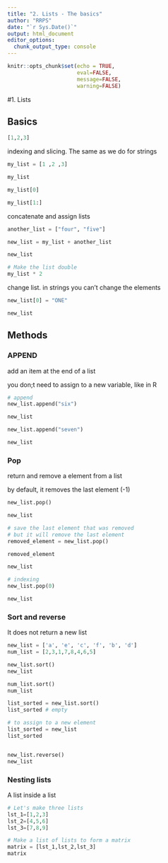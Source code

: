 ```yaml
---
title: "2. Lists - The basics"
author: "RRPS"
date: "`r Sys.Date()`"
output: html_document
editor_options: 
  chunk_output_type: console
---
```


```r
knitr::opts_chunk$set(echo = TRUE,
                      eval=FALSE, 
                      message=FALSE, 
                      warning=FALSE)
```

#1. Lists

## Basics
```python
[1,2,3]
```

indexing and slicing. The same as we do for strings
```python
my_list = [1 ,2 ,3]

my_list

my_list[0]

my_list[1:]
```

concatenate and assign lists
```python
another_list = ["four", "five"]

new_list = my_list + another_list

new_list
```


```python
# Make the list double
my_list * 2
```

change list. in strings  you can't change the elements
```python
new_list[0] = "ONE"

new_list
```

## Methods

### APPEND

add an item at the end of a list

you don;t need to assign to a new variable, like in R
```python
# append
new_list.append("six")

new_list

new_list.append("seven")

new_list
```

### Pop

return and remove a element from a list

by default, it removes the last element (-1)
```python
new_list.pop()

new_list

# save the last element that was removed
# but it will remove the last element
removed_element = new_list.pop()

removed_element

new_list

# indexing
new_list.pop(0)

new_list
```

### Sort and reverse

It does not return a new list
```python
new_list = ['a', 'e', 'c', 'f', 'b', 'd']
num_list = [2,3,1,7,8,4,6,5]

new_list.sort()
new_list

num_list.sort()
num_list

list_sorted = new_list.sort()
list_sorted # empty

# to assign to a new element
list_sorted = new_list
list_sorted


new_list.reverse()
new_list
```

### Nesting lists

A list inside a list
```python
# Let's make three lists
lst_1=[1,2,3]
lst_2=[4,5,6]
lst_3=[7,8,9]

# Make a list of lists to form a matrix
matrix = [lst_1,lst_2,lst_3]
matrix


```

